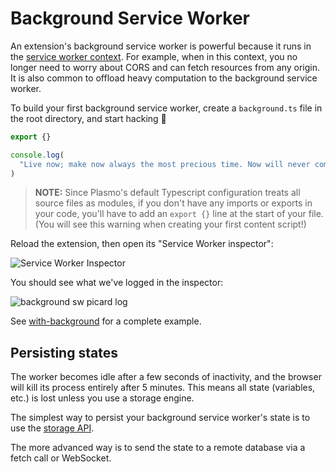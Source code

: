 # Background Service Worker

An extension's background service worker is powerful because it runs in the [service worker context](https://developer.mozilla.org/en-US/docs/Web/API/Service_Worker_API/Using_Service_Workers). For example, when in this context, you no longer need to worry about CORS and can fetch resources from any origin. It is also common to offload heavy computation to the background service worker.

To build your first background service worker, create a `background.ts` file in the root directory, and start hacking 💪

```ts
export {}

console.log(
  "Live now; make now always the most precious time. Now will never come again."
)
```

> **NOTE:** Since Plasmo's default Typescript configuration treats all source files as modules, if you don't have any imports or exports in your code, you'll have to add an `export {}` line at the start of your file. (You will see this warning when creating your first content script!)

Reload the extension, then open its "Service Worker inspector":

![Service Worker Inspector](/screenshots/2022-09-26-11-05-15.png)

You should see what we've logged in the inspector:

![background sw picard log](/screenshots/2022-09-26-11-06-00.png)

See [with-background](https://github.com/PlasmoHQ/examples/tree/main/with-background) for a complete example.


## Persisting states

The worker becomes idle after a few seconds of inactivity, and the browser will kill its process entirely after 5 minutes. This means all state (variables, etc.) is lost unless you use a storage engine. 

The simplest way to persist your background service worker's state is to use the [storage API](/framework-api/storage).

The more advanced way is to send the state to a remote database via a fetch call or WebSocket.

